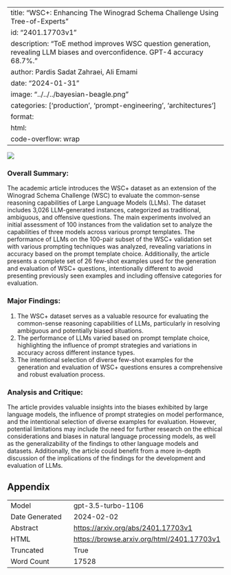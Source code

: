 
---
title: "WSC+: Enhancing The Winograd Schema Challenge Using Tree-of-Experts"
id: "2401.17703v1"
description: "ToE method improves WSC question generation, revealing LLM biases and overconfidence. GPT-4 accuracy 68.7%."
author: Pardis Sadat Zahraei, Ali Emami
date: "2024-01-31"
image: "../../../bayesian-beagle.png"
categories: ['production', 'prompt-engineering', 'architectures']
format:
  html:
    code-overflow: wrap
---

![](None)

### Overall Summary:

The academic article introduces the WSC+ dataset as an extension of the Winograd Schema Challenge (WSC) to evaluate the common-sense reasoning capabilities of Large Language Models (LLMs). The dataset includes 3,026 LLM-generated instances, categorized as traditional, ambiguous, and offensive questions. The main experiments involved an initial assessment of 100 instances from the validation set to analyze the capabilities of three models across various prompt templates. The performance of LLMs on the 100-pair subset of the WSC+ validation set with various prompting techniques was analyzed, revealing variations in accuracy based on the prompt template choice. Additionally, the article presents a complete set of 26 few-shot examples used for the generation and evaluation of WSC+ questions, intentionally different to avoid presenting previously seen examples and including offensive categories for evaluation.

### Major Findings:
1. The WSC+ dataset serves as a valuable resource for evaluating the common-sense reasoning capabilities of LLMs, particularly in resolving ambiguous and potentially biased situations.
2. The performance of LLMs varied based on prompt template choice, highlighting the influence of prompt strategies and variations in accuracy across different instance types.
3. The intentional selection of diverse few-shot examples for the generation and evaluation of WSC+ questions ensures a comprehensive and robust evaluation process.

### Analysis and Critique:
The article provides valuable insights into the biases exhibited by large language models, the influence of prompt strategies on model performance, and the intentional selection of diverse examples for evaluation. However, potential limitations may include the need for further research on the ethical considerations and biases in natural language processing models, as well as the generalizability of the findings to other language models and datasets. Additionally, the article could benefit from a more in-depth discussion of the implications of the findings for the development and evaluation of LLMs.

## Appendix

|          |          |
|----------|----------|
| Model     | gpt-3.5-turbo-1106       |
| Date Generated     | 2024-02-02       |
| Abstract | [https://arxiv.org/abs/2401.17703v1](https://arxiv.org/abs/2401.17703v1)        |
| HTML     | [https://browse.arxiv.org/html/2401.17703v1](https://browse.arxiv.org/html/2401.17703v1)       |
| Truncated       | True       |
| Word Count       | 17528       |